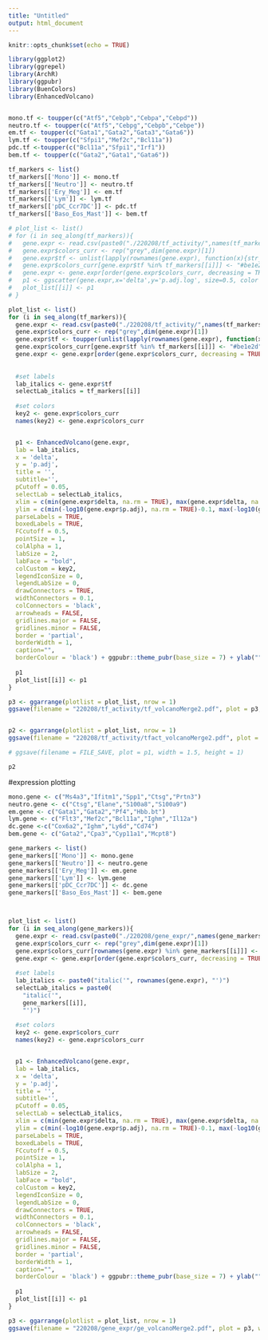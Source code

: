 ```yaml
---
title: "Untitled"
output: html_document
---
```


```r
knitr::opts_chunk$set(echo = TRUE)
```

```r
library(ggplot2)
library(ggrepel)
library(ArchR)
library(ggpubr)
library(BuenColors)
library(EnhancedVolcano)


mono.tf <- toupper(c("Atf5","Cebpb","Cebpa","Cebpd"))
neutro.tf <- toupper(c("Atf5","Cebpg","Cebpb","Cebpe"))
em.tf <- toupper(c("Gata1","Gata2","Gata3","Gata6"))
lym.tf <- toupper(c("Sfpi1","Mef2c","Bcl11a"))
pdc.tf <-toupper(c("Bcl11a","Sfpi1","Irf1"))
bem.tf <- toupper(c("Gata2","Gata1","Gata6"))

tf_markers <- list()
tf_markers[['Mono']] <- mono.tf
tf_markers[['Neutro']] <- neutro.tf
tf_markers[['Ery_Meg']] <- em.tf
tf_markers[['Lym']] <- lym.tf
tf_markers[['pDC_Ccr7DC']] <- pdc.tf
tf_markers[['Baso_Eos_Mast']] <- bem.tf

# plot_list <- list()
# for (i in seq_along(tf_markers)){
#   gene.expr <- read.csv(paste0("./220208/tf_activity/",names(tf_markers)[[i]],"_state_tfact_markers.csv"), row.names = 1)
#   gene.expr$colors_curr <- rep("grey",dim(gene.expr)[1])
#   gene.expr$tf <- unlist(lapply(rownames(gene.expr), function(x){str_split(x,"_")[[1]][1]}))
#   gene.expr$colors_curr[gene.expr$tf %in% tf_markers[[i]]] <- "#be1e2d"
#   gene.expr <- gene.expr[order(gene.expr$colors_curr, decreasing = TRUE),]
#   p1 <- ggscatter(gene.expr,x='delta',y='p.adj.log', size=0.5, color = "colors_curr", palette = c("#be1e2d","grey"),label=gene.expr$tf,repel = TRUE, font.label = c(7),label.select = gene.expr[gene.expr$tf %in% tf_markers[[i]],]$tf,xlab = gsub("_","/",names(tf_markers)[[i]]),show.legend.text=FALSE, ylab = FALSE) + geom_hline(yintercept=1.3, linetype="dashed", color = "black", size=0.3) + geom_vline(xintercept=0.5, linetype="dashed", color = "black", size=0.3) + geom_vline(xintercept=-0.5, linetype="dashed", color = "black", size=0.3) + theme_pubr(base_size = 6.5, base_family = "Helvetica") + theme(legend.position="none",axis.title.y=element_blank())
#   plot_list[[i]] <- p1
# }

plot_list <- list()
for (i in seq_along(tf_markers)){
  gene.expr <- read.csv(paste0("./220208/tf_activity/",names(tf_markers)[[i]],"_state_tfact_markers.csv"), row.names = 1)
  gene.expr$colors_curr <- rep("grey",dim(gene.expr)[1])
  gene.expr$tf <- toupper(unlist(lapply(rownames(gene.expr), function(x){str_split(x,"_")[[1]][1]})))
  gene.expr$colors_curr[gene.expr$tf %in% tf_markers[[i]]] <- "#be1e2d"
  gene.expr <- gene.expr[order(gene.expr$colors_curr, decreasing = TRUE),]
  
  
  #set labels
  lab_italics <- gene.expr$tf
  selectLab_italics = tf_markers[[i]]
  
  #set colors
  key2 <- gene.expr$colors_curr
  names(key2) <- gene.expr$colors_curr


  p1 <- EnhancedVolcano(gene.expr,
  lab = lab_italics,
  x = 'delta',
  y = 'p.adj',
  title = '',
  subtitle='',
  pCutoff = 0.05,
  selectLab = selectLab_italics,
  xlim = c(min(gene.expr$delta, na.rm = TRUE), max(gene.expr$delta, na.rm = TRUE)),
  ylim = c(min(-log10(gene.expr$p.adj), na.rm = TRUE)-0.1, max(-log10(gene.expr$p.adj), na.rm = TRUE)),
  parseLabels = TRUE,
  boxedLabels = TRUE,
  FCcutoff = 0.5,
  pointSize = 1,
  colAlpha = 1,
  labSize = 2,
  labFace = "bold",
  colCustom = key2,
  legendIconSize = 0,
  legendLabSize = 0,
  drawConnectors = TRUE,
  widthConnectors = 0.1,
  colConnectors = 'black',
  arrowheads = FALSE,
  gridlines.major = FALSE,
  gridlines.minor = FALSE,
  border = 'partial',
  borderWidth = 1,
  caption="",
  borderColour = 'black') + ggpubr::theme_pubr(base_size = 7) + ylab("") + xlab(gsub("_","/",names(tf_markers)[[i]])) + theme(legend.position = "none",
                                                                                                                                plot.margin = margin(0,0,0,0, "cm"))
  p1
  plot_list[[i]] <- p1
}

p3 <- ggarrange(plotlist = plot_list, nrow = 1)
ggsave(filename = "220208/tf_activity/tf_volcanoMerge2.pdf", plot = p3, width = 9, height = 2)


p2 <- ggarrange(plotlist = plot_list, nrow = 1)
ggsave(filename = "220208/tf_activity/tfact_volcanoMerge2.pdf", plot = p2, width = 6, height = 1.5)

# ggsave(filename = FILE_SAVE, plot = p1, width = 1.5, height = 1)

p2
```


#expression plotting
```r

mono.gene <- c("Ms4a3","Ifitm1","Spp1","Ctsg","Prtn3")
neutro.gene <- c("Ctsg","Elane","S100a8","S100a9")
em.gene <- c("Gata1","Gata2","Pf4","Hbb.bt")
lym.gene <- c("Flt3","Mef2c","Bcl11a","Ighm","Il12a")
dc.gene <-c("Cox6a2","Ighm","Ly6d","Cd74")
bem.gene <- c("Gata2","Cpa3","Cyp11a1","Mcpt8")

gene_markers <- list()
gene_markers[['Mono']] <- mono.gene
gene_markers[['Neutro']] <- neutro.gene
gene_markers[['Ery_Meg']] <- em.gene
gene_markers[['Lym']] <- lym.gene
gene_markers[['pDC_Ccr7DC']] <- dc.gene
gene_markers[['Baso_Eos_Mast']] <- bem.gene



plot_list <- list()
for (i in seq_along(gene_markers)){
  gene.expr <- read.csv(paste0("./220208/gene_expr/",names(gene_markers)[[i]],"_state_geneexpr_markers.csv"), row.names = 1)
  gene.expr$colors_curr <- rep("grey",dim(gene.expr)[1])
  gene.expr$colors_curr[rownames(gene.expr) %in% gene_markers[[i]]] <- "#0e4fad"
  gene.expr <- gene.expr[order(gene.expr$colors_curr, decreasing = TRUE),]
  
  #set labels
  lab_italics <- paste0("italic('", rownames(gene.expr), "')")
  selectLab_italics = paste0(
    "italic('",
    gene_markers[[i]],
    "')")
  
  #set colors
  key2 <- gene.expr$colors_curr
  names(key2) <- gene.expr$colors_curr


  p1 <- EnhancedVolcano(gene.expr,
  lab = lab_italics,
  x = 'delta',
  y = 'p.adj',
  title = '',
  subtitle='',
  pCutoff = 0.05,
  selectLab = selectLab_italics,
  xlim = c(min(gene.expr$delta, na.rm = TRUE), max(gene.expr$delta, na.rm = TRUE)),
  ylim = c(min(-log10(gene.expr$p.adj), na.rm = TRUE)-0.1, max(-log10(gene.expr$p.adj), na.rm = TRUE)),
  parseLabels = TRUE,
  boxedLabels = TRUE,
  FCcutoff = 0.5,
  pointSize = 1,
  colAlpha = 1,
  labSize = 2,
  labFace = "bold",
  colCustom = key2,
  legendIconSize = 0,
  legendLabSize = 0,
  drawConnectors = TRUE,
  widthConnectors = 0.1,
  colConnectors = 'black',
  arrowheads = FALSE,
  gridlines.major = FALSE,
  gridlines.minor = FALSE,
  border = 'partial',
  borderWidth = 1,
  caption="",
  borderColour = 'black') + ggpubr::theme_pubr(base_size = 7) + ylab("") + xlab(gsub("_","/",names(gene_markers)[[i]])) + theme(legend.position = "none",
                                                                                                                                plot.margin = margin(0,0,0,0, "cm"))
  p1
  plot_list[[i]] <- p1
}

p3 <- ggarrange(plotlist = plot_list, nrow = 1)
ggsave(filename = "220208/gene_expr/ge_volcanoMerge2.pdf", plot = p3, width = 9, height = 2)

```

